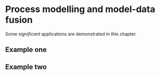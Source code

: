 # Process modelling and model-data fusion

Some _significant_ applications are demonstrated in this chapter.

## Example one

## Example two
